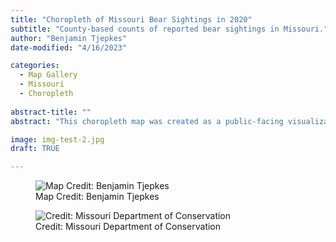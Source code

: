 ```yaml
---
title: "Choropleth of Missouri Bear Sightings in 2020"
subtitle: "County-based counts of reported bear sightings in Missouri."
author: "Benjamin Tjepkes"
date-modified: "4/16/2023"

categories:
  - Map Gallery
  - Missouri
  - Choropleth
  
abstract-title: ""
abstract: "This choropleth map was created as a public-facing visualization to show the number of black bear sightings in each Missouri county during 2020. It was featured in the [February 2021 issue of the *Missouri Conservationist*](https://mdc.mo.gov/magazines/missouri-conservationist/2021-02/missouri-black-bears) for an article about Missouri's black bear population. Map creation was performed in ArcGIS Pro. All data came from internally-maintained geodatabases."

image: img-test-2.jpg
draft: TRUE

---
```



![Map Credit: Benjamin Tjepkes](../gallery/img-map-5.jpg)

![Credit: Missouri Department of Conservation](../gallery/img-moconservationist.jpg)

